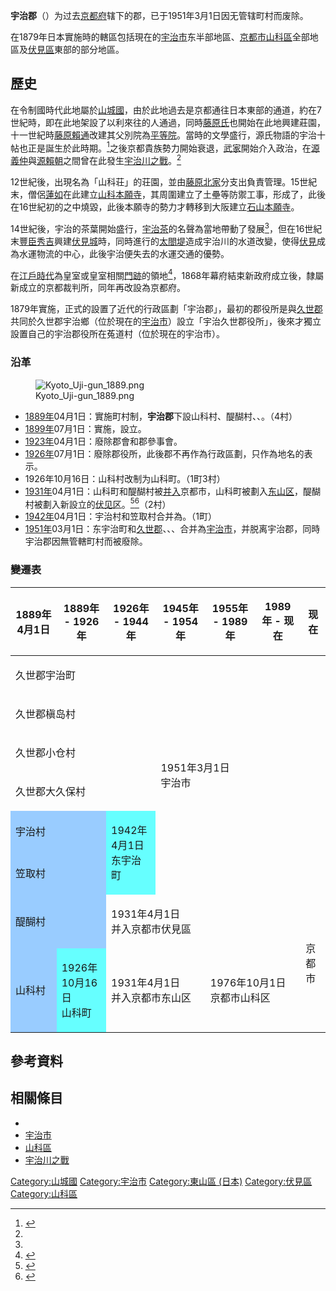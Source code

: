 {{日本郡 (廢除)
| 郡 = 宇治郡
| 日文原名 = 宇治郡
| 平假名 = うじぐん
| 羅馬字拼音 = Uji-gun
| 地圖=
| 廢除時間 = 1951年3月1日
| 廢除理由 = 无管辖町村
| 廢除時處置 = 宇治郡 → 宇治市
| 現在郡 = 
| 都道府縣 = 京都府
| 編號 = 
| 町 = 1
| 村 = 
| 經度 = 
| 緯度 = 
| 註記 = 
|}}
'''宇治郡'''（{{jpn|j=宇治郡|hg=うじぐん|rm=Uji gun|f=y}}）为过去[[京都府|京都府]]辖下的郡，已于1951年3月1日因无管辖町村而废除。

在1879年日本實施{{tsl|ja|郡区町村編制法|郡區町村編制法}}時的轄區包括現在的[[宇治市|宇治市]]东半部地區、[[京都市|京都市]][[山科區|山科區]]全部地區及[[伏見區|伏見區]]東部的部分地區。

== 歷史 ==

在令制國時代此地屬於[[山城國|山城國]]，由於此地過去是京都通往日本東部的通道，約在7世紀時，即在此地架設了{{Tsl|ja|宇治橋_(宇治市)|宇治橋_(宇治市)|宇治橋}}以利來往的人通過{{tsl|ja|宇治川}}，同時[[藤原氏|藤原氏]]也開始在此地興建莊園，十一世紀時[[藤原賴通|藤原賴通]]改建其父別院為[[平等院|平等院]]。當時的文學盛行，源氏物語的宇治十帖也正是誕生於此時期。<ref name="uji-350">{{Cite web| url=http://www.city.uji.kyoto.jp/0000000350.html| title=宇治市のあゆみ| publisher=宇治市政府| date=2005-03-01| language=ja| accessdate=2017-08-10| archive-url=https://web.archive.org/web/20170810053850/http://www.city.uji.kyoto.jp/0000000350.html| archive-date=2017-08-10| dead-url=yes}}</ref>之後京都貴族勢力開始衰退，[[武家|武家]]開始介入政治，在[[源義仲|源義仲]]與[[源賴朝|源賴朝]]之間曾在此發生[[宇治川之戰|宇治川之戰]]。<ref name="uji-350"/>

12世紀後，出現名為「山科荘」的荘園，並由[[藤原北家|藤原北家]]分支出{{tsl|ja|山科家}}負責管理。15世紀末，僧侶[[蓮如|蓮如]]在此建立[[山科本願寺|山科本願寺]]，其周圍建立了土壘等防禦工事，形成了{{Tsl|ja|寺内町}}，此後在16世紀初的{{tsl|ja|山科本願寺の戦い|山科本願寺之戰}}之中燒毀，此後本願寺的勢力才轉移到大阪建立[[石山本願寺|石山本願寺]]。

14世紀後，宇治的茶葉開始盛行，[[宇治茶|宇治茶]]的名聲為當地帶動了發展<ref name="uji-350"/>，但在16世紀末[[豐臣秀吉|豐臣秀吉]]興建[[伏見城|伏見城]]時，同時進行的[[太閤堤|太閤堤]]造成宇治川的水道改變，使得[[伏見|伏見]]成為水運物流的中心，此後宇治便失去的水運交通的優勢。

在[[江戶時代|江戶時代]]為皇室或皇室相關[[門跡|門跡]]的領地<ref>{{Cite web| url=http://www.rekihaku.ac.jp/up-cgi/login.pl?p=param/kyud/db_param| title=舊高舊領取調帳資料庫檢索| publisher=[[國立歷史民俗博物館|國立歷史民俗博物館]]| language=ja| accessdate=2020-10-06| archive-date=2020-08-25| archive-url=https://web.archive.org/web/20200825042351/http://www.rekihaku.ac.jp/up-cgi/login.pl?p=param%2Fkyud%2Fdb_param| dead-url=yes}}</ref>，1868年幕府結束新政府成立後，隸屬新成立的京都裁判所，同年再改設為京都府。

1879年實施{{tsl|ja|郡区町村編制法|郡區町村編制法}}，正式的設置了近代的行政區劃「宇治郡」，最初的郡役所是與[[久世郡|久世郡]]共同於久世郡宇治鄉（位於現在的[[宇治市|宇治市]]）設立「宇治久世郡役所」，後來才獨立設置自己的宇治郡役所在菟道村（位於現在的宇治市）。

=== 沿革 ===
[[File:Kyoto_Uji-gun_1889.png|right]]

* [[1889年|1889年]]04月1日：實施町村制，'''宇治郡'''下設山科村、醍醐村、{{tsl|ja|笠取村}}、{{tsl|ja|宇治村 (京都府)|宇治村 (京都府)|宇治村}}。（4村）
* [[1899年|1899年]]07月1日：實施{{tsl|ja|郡制}}，設立{{tsl|ja|郡参事会|郡參事會}}。
* [[1923年|1923年]]04月1日：廢除郡會和郡參事會。
* [[1926年|1926年]]07月1日：廢除郡役所，此後郡不再作為行政區劃，只作為地名的表示。
* 1926年10月16日：山科村改制为山科町。（1町3村）
* [[1931年|1931年]]04月1日：山科町和醍醐村被[[市町村合併|并入]]京都市，山科町被劃入[[东山区_(日本)|东山区]]，醍醐村被劃入新設立的[[伏见区|伏见区]]。<ref>{{Cite web| url=http://www.city.kyoto.lg.jp/yamasina/page/0000013271.html| title=山科区のプロフィール変遷| publisher=京都市山科區公所| date=2011-06-22| language=ja| accessdate=2017-06-06| archive-date=2016-03-28| archive-url=https://web.archive.org/web/20160328211757/http://www.city.kyoto.lg.jp/yamasina/page/0000013271.html| dead-url=no}}</ref><ref>{{Cite web| url=http://www.city.kyoto.lg.jp/fushimi/page/0000013327.html| title=伏見区の歴史 : 近代産業への飛躍／明治・大正・昭和へ| publisher=京都市伏見區公所| date=2008-09-12| accessdate=2017-06-06| language=ja| archive-date=2016-04-14| archive-url=https://web.archive.org/web/20160414091654/http://www.city.kyoto.lg.jp/fushimi/page/0000013327.html| dead-url=no}}</ref>（2村）
* [[1942年|1942年]]04月1日：宇治村和笠取村合并為{{tsl|ja|東宇治町}}。（1町）
* [[1951年|1951年]]03月1日：东宇治町和[[久世郡|久世郡]]{{Tsl|ja|宇治町}}、{{Tsl|ja|槇島町|槇島町|槇岛村}}、{{tsl|ja|小倉村 (京都府)|小倉村 (京都府)|小仓村}}、{{tsl|ja|大久保村 (京都府)|大久保村 (京都府)|大久保村}}合并為[[宇治市|宇治市]]，并脱离宇治郡，同時宇治郡因無管轄町村而被廢除。

=== 變遷表 ===

{| class="wikitable" style="font-size:x-small;"
! 1889年4月1日
! 1889年 - 1926年
! 1926年 - 1944年
! 1945年 - 1954年
! 1955年 - 1989年
! 1989年 - 现在
 !现在
|-
| colspan=3 | 久世郡宇治町
| rowspan=6 colspan=4 | 1951年3月1日<br />宇治市
|-
| colspan=3 | 久世郡槇岛村
|-
| colspan=3 | 久世郡小仓村
|-
| colspan=3 | 久世郡大久保村
|-
| colspan=2 style="background-color:#99CCFF;" | 宇治村
| style="background-color:#66FFFF;" rowspan=2 | 1942年4月1日<br />东宇治町
|-
| colspan=2 style="background-color:#99CCFF;" | 笠取村
|-
| colspan=2 style="background-color:#99CCFF;" | 醍醐村
| colspan=4 | 1931年4月1日<br />并入京都市伏見區
| rowspan=2 | 京都市
|-
| style="background-color:#99CCFF;" | 山科村
| style="background-color:#66FFFF;" | 1926年10月16日<br />山科町
| colspan=2 | 1931年4月1日<br />并入京都市东山区
| colspan=2 | 1976年10月1日<br />京都市山科区
|}

== 參考資料 ==
{{Reflist}}

== 相關條目 ==
* {{Tsl|ja|宇治橋 (宇治市)}}
* [[宇治市|宇治市]]
* [[山科區|山科區]]
* [[宇治川之戰|宇治川之戰]]

{{畿內五國的郡}}
{{京都府}}

[[Category:山城國|Category:山城國]]
[[Category:宇治市|Category:宇治市]]
[[Category:東山區_(日本)|Category:東山區 (日本)]]
[[Category:伏見區|Category:伏見區]]
[[Category:山科區|Category:山科區]]